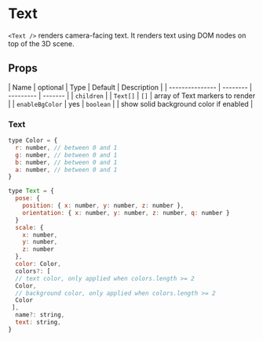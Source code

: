 
# Text

`<Text />` renders camera-facing text. It renders text using DOM nodes on top of the 3D scene.

## Props

| Name            | optional | Type      | Default | Description                            |
| --------------- | -------- | --------- | ------- |
| `children`      |          | `Text[]`  | `[]`    | array of Text markers to render        |
| `enableBgColor` | yes      | `boolean` |         | show solid background color if enabled |


### Text

```js
type Color = {
  r: number, // between 0 and 1
  g: number, // between 0 and 1
  b: number, // between 0 and 1
  a: number, // between 0 and 1
}

type Text = {
  pose: {
    position: { x: number, y: number, z: number },
    orientation: { x: number, y: number, z: number, q: number }
  }
  scale: {
    x: number,
    y: number,
    z: number
  },
  color: Color,
  colors?: [
  // text color, only applied when colors.length >= 2
  Color,
  // background color, only applied when colors.length >= 2
  Color
 ],
  name?: string,
  text: string,
}
```

<Text />


